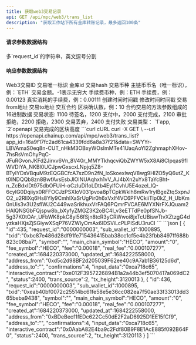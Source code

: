 ---
title: 获取web3交易记录
api: GET /api/mpc/web3/trans_list
description: "获取工作站下所有金库转账记录，最多返回100条"
---

#### 请求参数数据结构
<ParamField query="ids" type="string" required>
    多`request_id`的字符串，英文逗号分割
</ParamField>



#### 响应参数数据结构
<ResponseField type="object[ ]">
    <Expandable title="object">
        <ResponseField name="id" type="integer">Web3交易ID</ResponseField>
        <ResponseField name="request_id" type="string">交易唯一标识</ResponseField>
        <ResponseField name="sub_wallet_id" type="integer">金库id</ResponseField>
        <ResponseField name="txid" type="string">交易hash</ResponseField>
        <ResponseField name="symbol" type="string">交易币种</ResponseField>
        <ResponseField name="main_chain_symbol" type="string">主链币币名（唯一标识），例：`ETH`</ResponseField>
        <ResponseField name="amount" type="string">交易金额。-1表示无穷大</ResponseField>
        <ResponseField name="fee_symbol" type="string">手续费币种，例：ETH</ResponseField>
        <ResponseField name="fee" type="string">手续费，例：0.00123</ResponseField>
        <ResponseField name="real_fee" type="string">真实消耗的手续费，例：0.00111</ResponseField>
        <ResponseField name="created_at" type="long">创建时间时间戳</ResponseField>
        <ResponseField name="updated_at" type="long">修改时间时间戳</ResponseField>
        <ResponseField name="address_from" type="string">交易from地址</ResponseField>
        <ResponseField name="address_to" type="string">交易to地址</ResponseField>
        <ResponseField name="interactive_contract" type="string">交互合约</ResponseField>
        <ResponseField name="confirmations" type="integer">区块确认数，例：10</ResponseField>
        <ResponseField name="input_data" type="string">合约交易的方法参数组成的16进制数据</ResponseField>
        <ResponseField name="status" type="integer">交易状态: 1100 待签名，1200 支付中，2000 支付完成，2100 审批拒绝，2200 拒绝，2300 交易丢弃，2400 支付失败</ResponseField>
        <ResponseField name="trans_source" type="integer">交易类型： `1`app, `2`openapi</ResponseField>
        <ResponseField name="tx_height" type="long">交易完成的区块高度</ResponseField>
    </Expandable>
</ResponseField>



<RequestExample>
  ```curl cURL
  curl -X GET \
  --url https://openapi.chainup.com/api/mpc/web3/trans_list?app_id=16a9f17fc2ad61ca4339fdd6a8a37f21&data=SWYYr-LBVAmaS0eq8n-CUT_nHkM3OBxyWOsImMTe41UaqAoYI2ZghmaphXHov-7hsRsVmOhyPqC-JFuRGvonJKFd2Jirxv6Vn_8V40r_MMYTkhqcviQbZWYW5xX8Ai8CIpqas9fIWVDIYA_NKBl0UCJpwGxscxLNpjq5Z8-BTyIYDsVBquM9zEQGBCfcA7szD9n2fN_loSkoexlwqV8wg9HIZO5yQ6utZ_Kt0lNDQQb8zn8BwfAvsEsbJlOINUAqhxh1vV_AJ4bXn2uYx8TaYcBht-n_ZcBdxIDt975dbOFUiH-oCzIuDi1oLDtb4EylfCvhU5E4ozel_lQ-6cyIG0Dqiiyx0RFFOCJzPSXIoV031pvoa8pTCpkWklh8mRw1rylBgeZtqSxpnJO2_u2RIlXq6Hs8Yly9CmhIXaSrUgPir0h6xVxlf4VC6PFVCkiiTlp0kZ_H_UbKm0nUis3v3U2sflWJ2C449waSrikhuxVrFAQ6PQmrFVCAE6MYXNrFXJQuam2HAIQNSGbFQjspw8b_bXyfyZMGZ3K2oBC4I_v3eETTdPe0pfSNJb-5g37K0tOAr_UFbWK8pkC8yl56fSjn8tcR3yCRWwoi8jxTcUBiswTtvXZtzgG4dyzkaHXjsZjSGiywXSqP76VZWlyOmAx6IDSViLcPLPISdU3ruCI
  ```
</RequestExample>



<ResponseExample>
```json
[
    {
        "id":435,
        "request_id":"0000000003",
        "sub_wallet_id":1000895,
        "txid":"0xbc87e486d28df91fe715436415bab38cc1cf5e4b23fbb8497ff688b823c08ba7",
        "symbol":"",
        "main_chain_symbol":"HECO",
        "amount":"0",
        "fee_symbol":"HECO",
        "fee":"0.00018",
        "real_fee":"0.000107277",
        "created_at":1684220373000,
        "updated_at":1684222558000,
        "address_from":"0xd5c2d98BF2d205039F62ee40c9A7ab1B36125d6d",
        "address_to":"",
        "confirmations":4,
        "input_data":"0xca718c65",
        "interactive_contract":"0xe012F3957226894B1a2a44b3ef5070417a069dC2",
        "status":2400,
        "trans_source":2,
        "tx_height":3120013
    },
    {
        "id":436,
        "request_id":"0000000003",
        "sub_wallet_id":1000895,
        "txid":"0xeab40bf0072c25514bc61fe58e5e36cc082ea7f50ae33f33013dd365beba9438",
        "symbol":"",
        "main_chain_symbol":"HECO",
        "amount":"0",
        "fee_symbol":"HECO",
        "fee":"0.00018",
        "real_fee":"0.000107277",
        "created_at":1684220373000,
        "updated_at":1684222558000,
        "address_from":"0xBDeBecf1fEDc622Cc50dE2F2aD6925D1EE15fCf9",
        "address_to":"",
        "confirmations":4,
        "input_data":"0xca718c65",
        "interactive_contract":"0x0AabA82E4ba9c2Fdf80B9F8E1AcE885f092B64F0",
        "status":2400,
        "trans_source":2,
        "tx_height":3120113
    }
]
```
</ResponseExample>